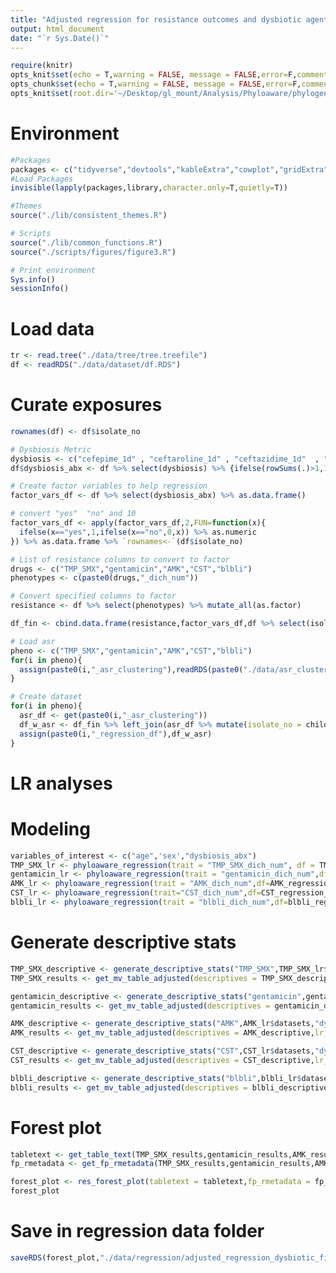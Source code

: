 ```yaml
---
title: "Adjusted regression for resistance outcomes and dysbiotic agents"
output: html_document
date: "`r Sys.Date()`"
--- 
```


```r
require(knitr)
opts_knit$set(echo = T,warning = FALSE, message = FALSE,error=F,comment=NA) 
opts_chunk$set(echo = T,warning = FALSE, message = FALSE,error=F,comment=NA)
opts_knit$set(root.dir='~/Desktop/gl_mount/Analysis/Phyloaware/phylogenetic-resistance-ms/')
```

# Environment
```r
#Packages
packages <- c("tidyverse","devtools","kableExtra","cowplot","gridExtra",'forestplot','tableone','phyloAMR','ape')   
#Load Packages
invisible(lapply(packages,library,character.only=T,quietly=T))

#Themes
source("./lib/consistent_themes.R")

# Scripts
source("./lib/common_functions.R")
source("./scripts/figures/figure3.R")

# Print environment
Sys.info()
sessionInfo()
```

# Load data
```r
tr <- read.tree("./data/tree/tree.treefile")      
df <- readRDS("./data/dataset/df.RDS")
``` 

# Curate exposures 
```r
rownames(df) <- df$isolate_no   

# Dysbiosis Metric
dysbiosis <- c("cefepime_1d" , "ceftaroline_1d" , "ceftazidime_1d"  , "ctx_1d" , "cipro_1d", "erta_1d" , "flagyl_1d" , "imipenem_1d" , "levo_1d" , "meropenem_1d", "zosyn_1d") 
df$dysbiosis_abx <- df %>% select(dysbiosis) %>% {ifelse(rowSums(.)>1,1,0)}

# Create factor variables to help regression 
factor_vars_df <- df %>% select(dysbiosis_abx) %>% as.data.frame()

# convert "yes"  "no" and 10
factor_vars_df <- apply(factor_vars_df,2,FUN=function(x){
  ifelse(x=="yes",1,ifelse(x=="no",0,x)) %>% as.numeric
}) %>% as.data.frame %>% `rownames<-`(df$isolate_no)

# List of resistance columns to convert to factor
drugs <- c("TMP_SMX","gentamicin","AMK","CST","blbli")
phenotypes <- c(paste0(drugs,"_dich_num"))

# Convert specified columns to factor
resistance <- df %>% select(phenotypes) %>% mutate_all(as.factor) 

df_fin <- cbind.data.frame(resistance,factor_vars_df,df %>% select(isolate_no,Patient_ID,Cx_date,age,sex))
```

```r
# Load asr
pheno <- c("TMP_SMX","gentamicin","AMK","CST","blbli")
for(i in pheno){
  assign(paste0(i,"_asr_clustering"),readRDS(paste0("./data/asr_clustering/",i,"_asr_clustering.RDS")))
}

# Create dataset
for(i in pheno){
  asr_df <- get(paste0(i,"_asr_clustering"))
  df_w_asr <- df_fin %>% left_join(asr_df %>% mutate(isolate_no = child_name))
  assign(paste0(i,"_regression_df"),df_w_asr)
}
```

# LR analyses 
# Modeling 
```r
variables_of_interest <- c("age",'sex',"dysbiosis_abx")
TMP_SMX_lr <- phyloaware_regression(trait = "TMP_SMX_dich_num", df = TMP_SMX_regression_df,variables = variables_of_interest, first_present = T, patient_id = 'Patient_ID',culture_date = "Cx_date",multivariable = 'multivariable', stepwise_direction = NULL, entry_criteria = NULL, retention_criteria = NULL, confounding_criteria = NULL)
gentamicin_lr <- phyloaware_regression(trait = "gentamicin_dich_num",df=gentamicin_regression_df,variables = variables_of_interest,first_present = T,patient_id = 'Patient_ID',culture_date = "Cx_date",multivariable = 'multivariable')   
AMK_lr <- phyloaware_regression(trait = "AMK_dich_num",df=AMK_regression_df,variables = variables_of_interest,first_present = T,patient_id = 'Patient_ID',culture_date = "Cx_date",multivariable = 'multivariable')
CST_lr <- phyloaware_regression(trait="CST_dich_num",df=CST_regression_df,variables = variables_of_interest,first_present = T,patient_id = 'Patient_ID',culture_date = "Cx_date",multivariable = 'multivariable')
blbli_lr <- phyloaware_regression(trait = "blbli_dich_num",df=blbli_regression_df,variables =variables_of_interest,first_present = T,patient_id = 'Patient_ID',culture_date = "Cx_date",multivariable = 'multivariable')  
```

# Generate descriptive stats 
```r
TMP_SMX_descriptive <- generate_descriptive_stats("TMP_SMX",TMP_SMX_lr$datasets,variables = "dysbiosis_abx",factorVars = "dysbiosis_abx")
TMP_SMX_results <- get_mv_table_adjusted(descriptives = TMP_SMX_descriptive,lr_results=TMP_SMX_lr$multivariable)  

gentamicin_descriptive <- generate_descriptive_stats("gentamicin",gentamicin_lr$datasets,"dysbiosis_abx",factorVars = "dysbiosis_abx")
gentamicin_results <- get_mv_table_adjusted(descriptives = gentamicin_descriptive,lr_results=gentamicin_lr$multivariable)

AMK_descriptive <- generate_descriptive_stats("AMK",AMK_lr$datasets,"dysbiosis_abx",factorVars = "dysbiosis_abx")
AMK_results <- get_mv_table_adjusted(descriptives = AMK_descriptive,lr_results=AMK_lr$multivariable)

CST_descriptive <- generate_descriptive_stats("CST",CST_lr$datasets,"dysbiosis_abx",factorVars = "dysbiosis_abx")
CST_results <- get_mv_table_adjusted(descriptives = CST_descriptive,lr_results=CST_lr$multivariable)

blbli_descriptive <- generate_descriptive_stats("blbli",blbli_lr$datasets,"dysbiosis_abx",factorVars = "dysbiosis_abx")
blbli_results <- get_mv_table_adjusted(descriptives = blbli_descriptive,lr_results=blbli_lr$multivariable)
```

# Forest plot
```r
tabletext <- get_table_text(TMP_SMX_results,gentamicin_results,AMK_results,CST_results,blbli_results)
fp_rmetadata <- get_fp_rmetadata(TMP_SMX_results,gentamicin_results,AMK_results,CST_results,blbli_results)

forest_plot <- res_forest_plot(tabletext = tabletext,fp_rmetadata = fp_rmetadata,outcome_name="Dybsiotic antibiotic",type_of_regression="Adjusted") 
forest_plot
```

# Save in regression data folder
```r
saveRDS(forest_plot,"./data/regression/adjusted_regression_dysbiotic_figure.RDS")
```
